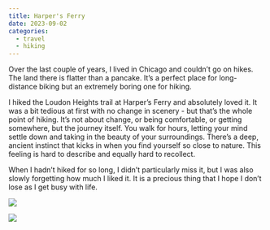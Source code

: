 ```yaml
---
title: Harper's Ferry
date: 2023-09-02
categories:
  - travel
  - hiking
---
```


Over the last couple of years, I lived in Chicago and couldn't go on hikes.
The land there is flatter than a pancake.
It's a perfect place for long-distance biking but an extremely boring one for hiking.

I hiked the Loudon Heights trail at Harper's Ferry and absolutely loved it.
It was a bit tedious at first with no change in scenery - but that's the whole point of hiking.
It's not about change, or being comfortable, or getting somewhere, but the journey itself.
You walk for hours, letting your mind settle down and taking in the beauty of your surroundings.
There's a deep, ancient instinct that kicks in when you find yourself so close to nature.
This feeling is hard to describe and equally hard to recollect.

When I hadn't hiked for so long, I didn't particularly miss it, but I was also slowly forgetting how much I liked it.
It is a precious thing that I hope I don't lose as I get busy with life.

<img src="https://lh3.googleusercontent.com/pw/AIL4fc9bgv9JNXRvbNGbbvK-Ccwbeqxkei1OiNd0t0XEi1FaGDeFfl8CTWC7ihtJBSIpetKl2hdMdh8FD8HWUnD6cm3M7zBzAPUJgwu0WxQQfI0ZuQrgrjIRTDSvV8-Mvo_XA8s6uozQ71gV1DCTAerBc8oK7A=w825-h1096-s-no"/>

<img src="https://lh3.googleusercontent.com/pw/AIL4fc_f62wmj53nRyC2b1p7lii4jNNtY4Y7w-Og7KQtt8jjXTXHNpWyW_5B6A27VsNhkLpruR7K3cX50-PEJzXDc3uecYraSQS_GrRjnH3p2JTU3MAJ6lpaIMBL1O8NAQDkLRednaSLGkz8flHWp90y4EHlSA=w825-h1096-s-no" />